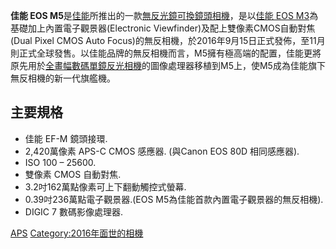 {{Infobox camera
 | camera_name      = Canon EOS M5
 | image            = Canon EOS M5 front-left 2017 CP+.jpg
 | image_size       =
 | image_alt        =
 | caption          =
 | maker            = [[佳能|佳能]]
 | type             = [[無反光鏡可換鏡頭相機|無反光鏡可換鏡頭相機]]
 | sensor           = dual-pixel CMOS sensor
 | sensor_type      =
 | sensor_size      = 22.3 mm × 14.9 mm ([[APS-C|APS-C]])
 | sensor_maker     =
 | recording_medium = [[Secure_Digital|SDXC]] (UHS-I capable)
 | res              = 2420萬像素
 | lens_mount       = [[佳能EF-M接環鏡頭|佳能EF-M接環]]
 | lens             =
 | focus_type       = Dual Pixel CMOS autofocus
 | exposure         =
 | flash            =
 | flashcomp        = <!-- Flash exposure compensation -->
 | fsynch           = <!-- Flash synchronization -->
 | frame_rate       = 9 fps; 7 fps with autofocus
 | shutter          =
 | shutterRange     =
 | shutter_speeds   = 30 s to 1/4000 s+BULB
 | f-numbers        =
 | metering         =
 | emode            = <!-- Exposure modes -->
 | mmode            = <!-- Metering modes -->
 | farea            =
 | fmode            = <!-- Focus modes -->
 | cont             =
 | viewfinder       = 2.36-million dot OLED EVF
 | ovf              = <!-- Optional viewfinders -->
 | magnification    =
 | coverage         =
 | speedRange       = ISO 100-25600
 | flbkt            = <!-- Flash bracketing -->
 | fcbkt            = <!-- Focus bracketing -->
 | WB               =
 | wbbkt            =
 | brightness       = <!-- Projector brightness -->
 | imsize           = <!-- Projector image size -->
 | throwdis         = <!-- Project throw distance -->
 | prores           = <!-- Projector resolution -->
 | rearLCD          = 3.2 in 1.62-million-dot LCD
 | storage          =
 | battery          = LP-E17
 | dimensions       =
 | weight           = {{cvt|427|g|oz}}
 | price            = $979.99
 | date             = <!-- Release date -->
 | obp              = <!-- Optional battery packs -->
 | odb              = <!-- Optional data backs -->
 | omd              = <!-- Optional motor drives -->
 | oacc             = <!-- Optional accessories -->
 | complens         = <!-- Compatible lens -->
 | compflash        = <!-- Compatible flashes -->
 | interface_AVout  = <!-- Type of video and/or audio output port(s) available (i.e. HDMI, USB, IEEE 1394) -->
 | interface_Data   = Wi-Fi, NFC, Bluetooth
 | body_comp-feats  = <!-- Body composition or other special features (i.e. ABS plastic, water submersible) -->
 | made_in          =
 | footnotes        =
 | exbkt            = <!-- Exposure bracketing -->
 | drbkt            = <!-- Dynamic range bracketing -->
 | drcomp           = <!-- Dynamic range compressor -->
 | iproc            = [[DIGIC#DIGIC_7|DIGIC 7]]
 | vidrecord        = [[1080p|1080p]] (60, 30 and 24 fps)
}}

'''佳能 EOS M5'''是[[佳能|佳能]]所推出的一款[[無反光鏡可換鏡頭相機|無反光鏡可換鏡頭相機]]，是以[[佳能_EOS_M3|佳能 EOS M3]]為基礎加上內置電子觀景器(Electronic Viewfinder)及配上雙像素CMOS自動對焦(Dual Pixel CMOS Auto Focus)的無反相機，於2016年9月15日正式發佈，至11月則正式全球發售。以佳能品牌的無反相機而言，M5擁有極高端的配置，佳能更將原先用於[[全畫幅數碼單鏡反光相機|全畫幅數碼單鏡反光相機]]的圖像處理器移植到M5上，使M5成為佳能旗下無反相機的新一代旗艦機。

== 主要規格 ==
* 佳能 EF-M 鏡頭接環.
* 2,420萬像素 APS-C CMOS 感應器. (與Canon EOS 80D 相同感應器).
* ISO 100 – 25600.
* 雙像素 CMOS 自動對焦.
* 3.2吋162萬點像素可上下翻動觸控式螢幕.
* 0.39吋236萬點電子觀景器.(EOS M5為佳能首款內置電子觀景器的無反相機).
* DIGIC 7 數碼影像處理器.

{{Canon DSLR cameras }}

[[Category:佳能電子式取景可換鏡頭相機|APS]]
[[Category:2016年面世的相機|Category:2016年面世的相機]]
